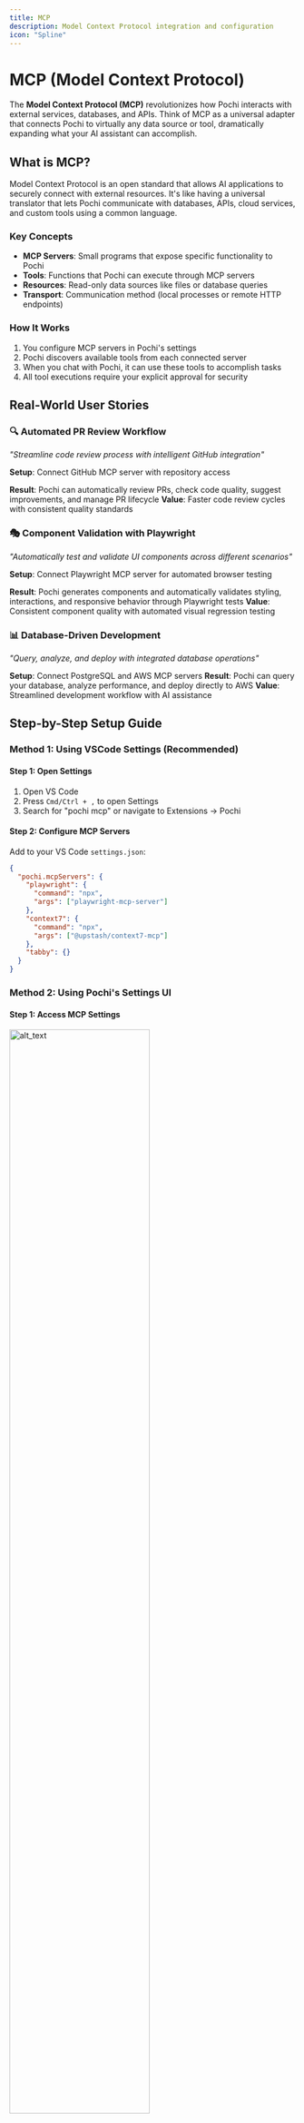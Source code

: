 ```yaml
---
title: MCP
description: Model Context Protocol integration and configuration
icon: "Spline"
---
```


# **MCP (Model Context Protocol)**

The **Model Context Protocol (MCP)** revolutionizes how Pochi interacts with external services, databases, and APIs. Think of MCP as a universal adapter that connects Pochi to virtually any data source or tool, dramatically expanding what your AI assistant can accomplish.

## **What is MCP?**

Model Context Protocol is an open standard that allows AI applications to securely connect with external resources. It's like having a universal translator that lets Pochi communicate with databases, APIs, cloud services, and custom tools using a common language.

### **Key Concepts**

- **MCP Servers**: Small programs that expose specific functionality to Pochi
- **Tools**: Functions that Pochi can execute through MCP servers
- **Resources**: Read-only data sources like files or database queries
- **Transport**: Communication method (local processes or remote HTTP endpoints)

### **How It Works**

1. You configure MCP servers in Pochi's settings
2. Pochi discovers available tools from each connected server
3. When you chat with Pochi, it can use these tools to accomplish tasks
4. All tool executions require your explicit approval for security

## **Real-World User Stories**

### **🔍 Automated PR Review Workflow**

_"Streamline code review process with intelligent GitHub integration"_

**Setup**: Connect GitHub MCP server with repository access

**Result**: Pochi can automatically review PRs, check code quality, suggest improvements, and manage PR lifecycle
**Value**: Faster code review cycles with consistent quality standards

### **🎭 Component Validation with Playwright**

_"Automatically test and validate UI components across different scenarios"_

**Setup**: Connect Playwright MCP server for automated browser testing

**Result**: Pochi generates components and automatically validates styling, interactions, and responsive behavior through Playwright tests
**Value**: Consistent component quality with automated visual regression testing

### **📊 Database-Driven Development**

_"Query, analyze, and deploy with integrated database operations"_

**Setup**: Connect PostgreSQL and AWS MCP servers
**Result**: Pochi can query your database, analyze performance, and deploy directly to AWS
**Value**: Streamlined development workflow with AI assistance

## **Step-by-Step Setup Guide**

### **Method 1: Using VSCode Settings (Recommended)**

#### **Step 1: Open Settings**

1. Open VS Code
2. Press `Cmd/Ctrl + ,` to open Settings
3. Search for "pochi mcp" or navigate to Extensions → Pochi

#### **Step 2: Configure MCP Servers**

Add to your VS Code `settings.json`:

```json
{
  "pochi.mcpServers": {
    "playwright": {
      "command": "npx",
      "args": ["playwright-mcp-server"]
    },
    "context7": {
      "command": "npx",
      "args": ["@upstash/context7-mcp"]
    },
    "tabby": {}
  }
}
```

### **Method 2: Using Pochi's Settings UI**

#### **Step 1: Access MCP Settings**

<div style={{ display: "flex", justifyContent: "center" }}>
  <img
    src="/images/core-features/mcp/open-settings.png"
    alt="alt_text"
    title="image_tooltip"
    width="70%"
  />
</div>

1. Open Pochi in VS Code
2. Click the Settings icon (⚙️) in the bottom toolbar
3. Navigate to "MCP Servers" section

<div style={{ display: "flex", justifyContent: "center" }}>
  <img
    src="/images/core-features/mcp/click-mcp-icon.png"
    alt="alt_text"
    title="image_tooltip"
    width="70%"
  />
</div>

#### **Step 2: Add Servers**

1. Click "MCP Server +" button
2. Choose from recommended servers or create custom configuration
3. Fill in server details and credentials
4. Click "Save" to activate the server

#### **Step 3: Verify Connection**

- Look for green status indicators next to server names
- Check that tools are listed under each server
- Test by asking Pochi to use a specific tool

## **Configuration Examples**

### **Local MCP Servers (Stdio Transport)**

#### **Filesystem Access**

```json
{
  "filesystem": {
    "command": "npx",
    "args": [
      "-y",
      "@modelcontextprotocol/server-filesystem",
      "/path/to/allowed/files"
    ],
    "env": {
      "HOME": "/Users/yourname"
    }
  }
}
```

#### **Database Connection**

```json
{
  "postgres": {
    "command": "python",
    "args": ["-m", "mcp_postgres", "--connection-string"],
    "env": {
      "DATABASE_URL": "postgresql://user:pass@localhost:5432/db"
    }
  }
}
```

#### **Web Search**

```json
{
  "brave-search": {
    "command": "npx",
    "args": ["-y", "@modelcontextprotocol/server-brave-search"],
    "env": {
      "BRAVE_API_KEY": "your-brave-api-key"
    }
  }
}
```

### **Remote MCP Servers (HTTP Transport)**

#### **Custom API Server**

```json
{
  "my-api": {
    "url": "https://api.mycompany.com/mcp",
    "headers": {
      "Authorization": "Bearer your-api-token",
      "X-API-Version": "v1"
    }
  }
}
```

#### **SSE (Server-Sent Events) Server**

```json
{
  "realtime-data": {
    "url": "https://data.example.com/mcp/sse",
    "headers": {
      "Authorization": "Bearer your-token"
    }
  }
}
```

## **Advanced Configuration**

### **Server Control Options**

```json
{
  "my-server": {
    "command": "node",
    "args": ["server.js"],
    "disabled": false, // Enable/disable entire server
    "disabledTools": ["dangerous_tool"], // Disable specific tools
    "env": {
      "NODE_ENV": "production"
    }
  }
}
```
